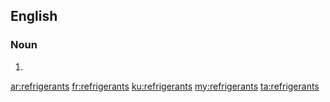 ==English==

===Noun===
{{head|en|noun plural form}}

# {{plural of|refrigerant|lang=en}}

[[ar:refrigerants]]
[[fr:refrigerants]]
[[ku:refrigerants]]
[[my:refrigerants]]
[[ta:refrigerants]]